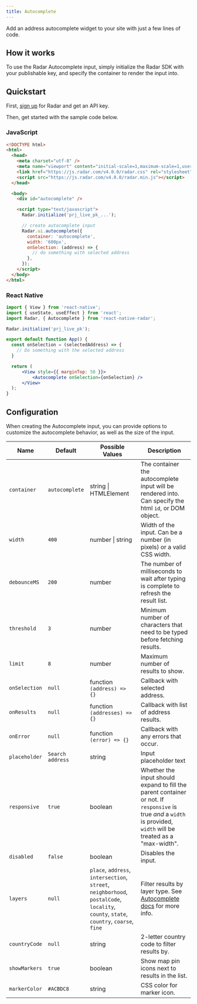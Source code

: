 ```yaml
---
title: Autocomplete
---
```


Add an address autocomplete widget to your site with just a few lines of code.

<AutocompleteInput />

## How it works

To use the Radar Autocomplete input, simply initialize the Radar SDK with your publishable key, and specify the container to render the input into.

## Quickstart

First, [sign up](https://radar.com/signup) for Radar and get an API key.

Then, get started with the sample code below.

### JavaScript

```html
<!DOCTYPE html>
<html>
  <head>
    <meta charset="utf-8" />
    <meta name="viewport" content="initial-scale=1,maximum-scale=1,user-scalable=no" />
    <link href="https://js.radar.com/v4.0.0/radar.css" rel="stylesheet">
    <script src="https://js.radar.com/v4.0.0/radar.min.js"></script>
  </head>

  <body>
    <div id="autocomplete" />

    <script type="text/javascript">
      Radar.initialize('prj_live_pk_...');

      // create autocomplete input
      Radar.ui.autocomplete({
        container: 'autocomplete',
        width: '600px',
        onSelection: (address) => {
          // do something with selected address
        },
      });
    </script>
  </body>
</html>
```

### React Native

```jsx
import { View } from 'react-native';
import { useState, useEffect } from 'react';
import Radar, { Autocomplete } from 'react-native-radar';

Radar.initialize('prj_live_pk');

export default function App() {
  const onSelection = (selectedAddress) => {
    // Do something with the selected address
  }

  return (
      <View style={{ marginTop: 50 }}>
          <Autocomplete onSelection={onSelection} />
      </View>
  );
}
```

## Configuration

When creating the Autocomplete input, you can provide options to customize the autocomplete behavior, as well as the size of the input.

<div class="api-params-table">

| Name  | Default | Possible Values | Description           |
|-------|---------|-----------------|-----------------------|
|`container` |`autocomplete` |string \| HTMLElement |The container the autocomplete input will be rendered into. Can specify the html `id`, or DOM object.|
|`width` |`400` |number \| string |Width of the input. Can be a number (in pixels) or a valid CSS width.|
|`debounceMS` |`200` |number |The number of milliseconds to wait after typing is complete to refresh the result list.|
|`threshold` |`3` |number |Minimum number of characters that need to be typed before fetching results.|
|`limit` |`8` |number |Maximum number of results to show.|
|`onSelection` |`null` |function `(address) => {}`|Callback with selected address.|
|`onResults` |`null` |function `(addresses) => {}`|Callback with list of address results.|
|`onError` |`null` |function `(error) => {}`|Callback with any errors that occur.|
|`placeholder` |`Search address` |string |Input placeholder text|
|`responsive` |`true` |boolean |Whether the input should expand to fill the parent container or not. If `responsive` is true _and_ a `width` is provided, `width` will be treated as a "max-width".|
|`disabled` |`false` |boolean |Disables the input.|
|`layers` |`null` |`place`, `address`, `intersection`, `street`, `neighborhood`, `postalCode`, `locality`, `county`, `state`, `country`, `coarse`, `fine` |Filter results by layer type. See [Autocomplete docs](/documentation/api#query-parameters-3) for more info.|
|`countryCode` |`null` |string|2-letter country code to filter results by.|
|`showMarkers` |`true` |boolean |Show map pin icons next to results in the list.|
|`markerColor` |`#ACBDC8` |string |CSS color for marker icon.|

</div>
